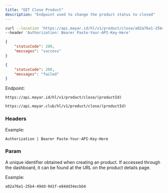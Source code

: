 ```yaml
---
title: "GET Close Product"
description: "Endpoint used to change the product status to closed"
---
```


<RequestExample>

```bash Request Example
curl --location 'https://api.mayar.id/hl/v1/product/close/a02a76e1-25b4-49dd-9d1f-e84dd34ecbb4' \
--header 'Authorization: Bearer Paste-Your-API-Key-Here'
```

</RequestExample>

<ResponseExample>

```json Response example if success
{
    "statusCode": 200,
    "messages": "success"
}
```


```json Response example if failed
{
    "statusCode": 200,
    "messages": "failed"
}
```

</ResponseExample>

Endpoint:

<CodeGroup>

```Production Production
https://api.mayar.id/hl/v1/product/close/(productId)
```


```Sandbox Sandbox
https://api.mayar.club/hl/v1/product/close/(productId)
```

</CodeGroup>

### Headers

<ResponseField name="Authorization" type="string" required>
  Example:

  `Authorization | Bearer Paste-Your-API-Key-Here`
</ResponseField>

### Param

<ParamField path="productId" type="string" required>
  A unique identifier obtained when creating an product. If accessed through the dashboard, it can be found at the URL on the product details page.

  Example:

  `a02a76e1-25b4-49dd-9d1f-e84dd34ecbb4`
</ParamField>